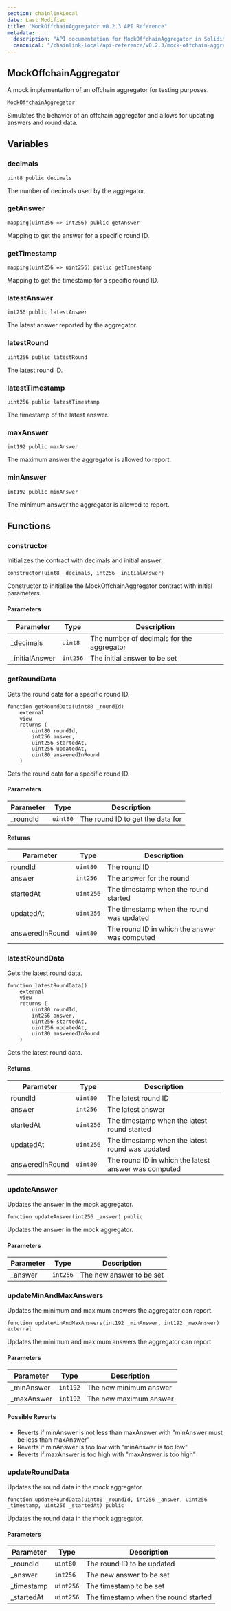 ```yaml
---
section: chainlinkLocal
date: Last Modified
title: "MockOffchainAggregator v0.2.3 API Reference"
metadata:
  description: "API documentation for MockOffchainAggregator in Solidity, version v0.2.3."
  canonical: "/chainlink-local/api-reference/v0.2.3/mock-offchain-aggregator"
---
```



<Common callout="importPackage023" />

## MockOffchainAggregator

A mock implementation of an offchain aggregator for testing purposes.

[`MockOffchainAggregator`](https://github.com/smartcontractkit/chainlink-local/blob/7d8b2f888e1f10c8841ccd9e0f4af0f5baf11dab/src/data-feeds/MockOffchainAggregator.sol)

<Aside>Simulates the behavior of an offchain aggregator and allows for updating answers and round data.</Aside>

## Variables

### decimals

```solidity
uint8 public decimals
```

<Aside>The number of decimals used by the aggregator.</Aside>

### getAnswer

```solidity
mapping(uint256 => int256) public getAnswer
```

<Aside>Mapping to get the answer for a specific round ID.</Aside>

### getTimestamp

```solidity
mapping(uint256 => uint256) public getTimestamp
```

<Aside>Mapping to get the timestamp for a specific round ID.</Aside>

### latestAnswer

```solidity
int256 public latestAnswer
```

<Aside>The latest answer reported by the aggregator.</Aside>

### latestRound

```solidity
uint256 public latestRound
```

<Aside>The latest round ID.</Aside>

### latestTimestamp

```solidity
uint256 public latestTimestamp
```

<Aside>The timestamp of the latest answer.</Aside>

### maxAnswer

```solidity
int192 public maxAnswer
```

<Aside>The maximum answer the aggregator is allowed to report.</Aside>

### minAnswer

```solidity
int192 public minAnswer
```

<Aside>The minimum answer the aggregator is allowed to report.</Aside>

## Functions

### constructor

Initializes the contract with decimals and initial answer.

```solidity
constructor(uint8 _decimals, int256 _initialAnswer)
```

<Aside>Constructor to initialize the MockOffchainAggregator contract with initial parameters.</Aside>

#### Parameters

| Parameter       | Type     | Description                               |
| --------------- | -------- | ----------------------------------------- |
| \_decimals      | `uint8`  | The number of decimals for the aggregator |
| \_initialAnswer | `int256` | The initial answer to be set              |

### getRoundData

Gets the round data for a specific round ID.

```solidity
function getRoundData(uint80 _roundId)
    external
    view
    returns (
        uint80 roundId,
        int256 answer,
        uint256 startedAt,
        uint256 updatedAt,
        uint80 answeredInRound
    )
```

<Aside>Gets the round data for a specific round ID.</Aside>

#### Parameters

| Parameter | Type     | Description                      |
| --------- | -------- | -------------------------------- |
| \_roundId | `uint80` | The round ID to get the data for |

#### Returns

| Parameter       | Type      | Description                                   |
| --------------- | --------- | --------------------------------------------- |
| roundId         | `uint80`  | The round ID                                  |
| answer          | `int256`  | The answer for the round                      |
| startedAt       | `uint256` | The timestamp when the round started          |
| updatedAt       | `uint256` | The timestamp when the round was updated      |
| answeredInRound | `uint80`  | The round ID in which the answer was computed |

### latestRoundData

Gets the latest round data.

```solidity
function latestRoundData()
    external
    view
    returns (
        uint80 roundId,
        int256 answer,
        uint256 startedAt,
        uint256 updatedAt,
        uint80 answeredInRound
    )
```

<Aside>Gets the latest round data.</Aside>

#### Returns

| Parameter       | Type      | Description                                          |
| --------------- | --------- | ---------------------------------------------------- |
| roundId         | `uint80`  | The latest round ID                                  |
| answer          | `int256`  | The latest answer                                    |
| startedAt       | `uint256` | The timestamp when the latest round started          |
| updatedAt       | `uint256` | The timestamp when the latest round was updated      |
| answeredInRound | `uint80`  | The round ID in which the latest answer was computed |

### updateAnswer

Updates the answer in the mock aggregator.

```solidity
function updateAnswer(int256 _answer) public
```

<Aside>Updates the answer in the mock aggregator.</Aside>

#### Parameters

| Parameter | Type     | Description              |
| --------- | -------- | ------------------------ |
| \_answer  | `int256` | The new answer to be set |

### updateMinAndMaxAnswers

Updates the minimum and maximum answers the aggregator can report.

```solidity
function updateMinAndMaxAnswers(int192 _minAnswer, int192 _maxAnswer) external
```

<Aside>Updates the minimum and maximum answers the aggregator can report.</Aside>

#### Parameters

| Parameter   | Type     | Description            |
| ----------- | -------- | ---------------------- |
| \_minAnswer | `int192` | The new minimum answer |
| \_maxAnswer | `int192` | The new maximum answer |

#### Possible Reverts

- Reverts if minAnswer is not less than maxAnswer with "minAnswer must be less than maxAnswer"
- Reverts if minAnswer is too low with "minAnswer is too low"
- Reverts if maxAnswer is too high with "maxAnswer is too high"

### updateRoundData

Updates the round data in the mock aggregator.

```solidity
function updateRoundData(uint80 _roundId, int256 _answer, uint256 _timestamp, uint256 _startedAt) public
```

<Aside>Updates the round data in the mock aggregator.</Aside>

#### Parameters

| Parameter   | Type      | Description                          |
| ----------- | --------- | ------------------------------------ |
| \_roundId   | `uint80`  | The round ID to be updated           |
| \_answer    | `int256`  | The new answer to be set             |
| \_timestamp | `uint256` | The timestamp to be set              |
| \_startedAt | `uint256` | The timestamp when the round started |
